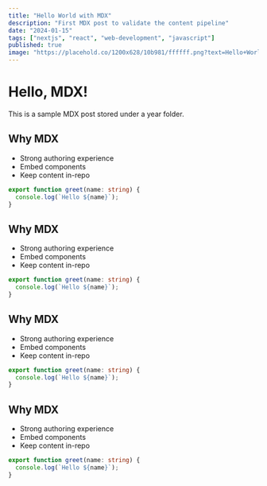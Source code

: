 ```yaml
---
title: "Hello World with MDX"
description: "First MDX post to validate the content pipeline"
date: "2024-01-15"
tags: ["nextjs", "react", "web-development", "javascript"]
published: true
image: "https://placehold.co/1200x628/10b981/ffffff.png?text=Hello+World+with+MDX"
---
```


# Hello, MDX!

This is a sample MDX post stored under a year folder.

## Why MDX

- Strong authoring experience
- Embed components
- Keep content in-repo

```ts
export function greet(name: string) {
  console.log(`Hello ${name}`);
}
```

## Why MDX

- Strong authoring experience
- Embed components
- Keep content in-repo

```ts
export function greet(name: string) {
  console.log(`Hello ${name}`);
}
```

## Why MDX

- Strong authoring experience
- Embed components
- Keep content in-repo

```ts
export function greet(name: string) {
  console.log(`Hello ${name}`);
}
```

## Why MDX

- Strong authoring experience
- Embed components
- Keep content in-repo

```ts
export function greet(name: string) {
  console.log(`Hello ${name}`);
}
```
